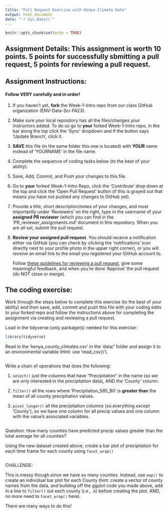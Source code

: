 ```yaml
---
title: "Pull Request Exercise with Kenya Climate Data"
output: html_document
date: "`r Sys.Date()`"
---
```


```r
knitr::opts_chunk$set(echo = TRUE)
```

## Assignment Details: This assignment is worth 10 points. 5 points for successfully sbmitting a pull request, 5 points for reviewing a pull request. 

## Assignment Instructions:

#### Follow VERY carefully and in order!

1.  If you haven't yet, **fork** the Week-1-Intro repo from our class GitHub organization (ENV-Data-Sci-FA23).

2.  Make sure your local repository has all the files/changes your instructors added. To do so go to **your** forked Week-1-Intro repo, in the bar along the top click the 'Sync' dropdown and if the button says 'Update Branch', click it.

3.  **SAVE** this file (in the same folder this one is located) with **YOUR** name instead of 'YOURNAME' in the file name.

4.  Complete the sequence of coding tasks below (to the best of your ability).

5.  Save, Add, Commit, and Push your changes to this file.

6.  Go to **your** forked Week-1-Intro Repo, click the 'Contribute' drop down at the top and click the 'Open Pull Request' button (if this is grayed out that means you have not pushed any changes to GitHub yet).

7.  Provide a title, short description/notes of your changes, and most importantly under 'Reviewers' on the right, type in the username of your **assigned PR reviewer** (which you can find in the 'PR_reviewer_assignments.md' document in this repository. When you are all set, submit the pull request.

8.  **Review your assigned pull request**. You should receive a notification either via GitHub (you can check by clicking the 'notifications' icon directly next to your profile photo in the upper right corner), or you will receive an email link to the email you registered your GitHub account to.

    Follow [these guidelines for reviewing a pull request](https://docs.github.com/en/pull-requests/collaborating-with-pull-requests/reviewing-changes-in-pull-requests/reviewing-proposed-changes-in-a-pull-request), give some meaningful feedback, and when you're done 'Approve' the pull request (do NOT close or merge).

## The coding exercise:

Work through the steps below to complete this exercise (to the best of your ability) and then save, add, commit and push this file with your coding edits to your forked repo and follow the instructions above for completing the assignment via creating and reviewing a pull request.

Load in the tidyverse (only package(s) needed for this exercise:

```r
library(tidyverse)
```

Read in the 'kenya_county_climates.csv' in the 'data/' folder and assign it to an environmental variable (Hint: use 'read_csv()').

```r

```

Write a chain of operations that does the following:

1.  `select()` just the columns that have "Precipitation" in the name (so we are only interested in the precipitation data), AND the 'County' column.

2.  `filter()` all the rows where 'Precipitation_585_90' is **greater than** the mean of all county precipitation values.

3.  `pivot_longer()` all the precipitation columns (so everything *except* 'County'), so we have one column for all precip values and one column with the value's associated variables.

```r

```

Question: How many counties have predicted precip values greater than the total average for all counties?

Using the new dataset created above, create a bar plot of precipitation for each time frame for each county using `facet_wrap()`

```r

```

CHALLENGE:

This is messy though since we have so many counties. Instead, use `map()` to create an individual bar plot for each County (hint: create a vector of county names from the data, and building off the ggplot code you made above, add in a line to `filter()` out each county (i.e., .x) before creating the plot. AND, no more need to `facet_wrap()` here).

There are many ways to do this!

```r

```
